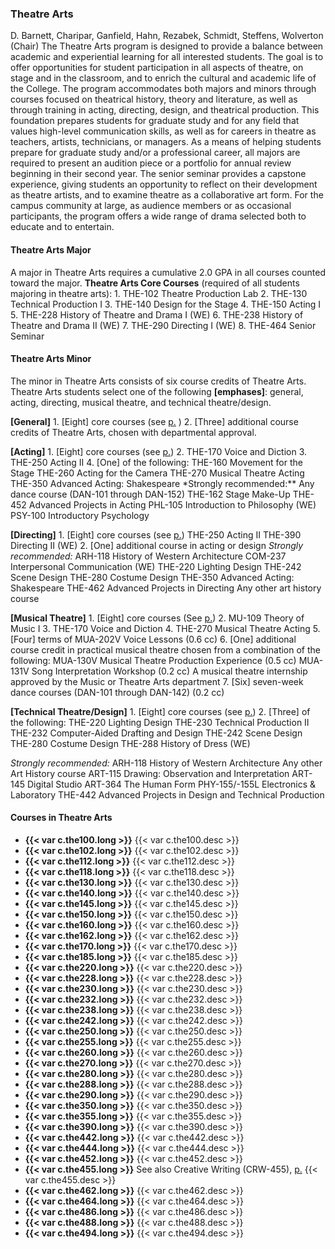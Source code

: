 ### Theatre Arts
D. Barnett, Charipar, Ganfield, Hahn, Rezabek, Schmidt, Steffens, Wolverton (Chair)
The Theatre Arts program is designed to provide a balance between academic and experiential learning for all interested students. The goal is to offer opportunities for student participation in all aspects of theatre, on stage and in the classroom, and to enrich the cultural and academic life of the College. 
The program accommodates both majors and minors through courses focused on theatrical history, theory and literature, as well as through training in acting, directing, design, and theatrical production. This foundation prepares students for graduate study and for any field that values high-level communication skills, as well as for careers in theatre as teachers, artists, technicians, or managers. 
As a means of helping students prepare for graduate study and/or a professional career, all majors are required to present an audition piece or a portfolio for annual review beginning in their second year. The senior seminar provides a capstone experience, giving students an opportunity to reflect on their development as theatre artists, and to examine theatre as a collaborative art form. 
For the campus community at large, as audience members or as occasional participants, the program offers a wide range of drama selected both to educate and to entertain. 

#### Theatre Arts Major
A major in Theatre Arts requires a cumulative 2.0 GPA in all courses counted toward the major.
**Theatre Arts Core Courses** (required of all students majoring in theatre arts):
1. THE-102 Theatre Production Lab 
2. THE-130 Technical Production I 
3. THE-140 Design for the Stage
4. THE-150 Acting I 
5. THE-228 History of Theatre and Drama I (WE)
6. THE-238 History of Theatre and Drama II (WE)
7. THE-290 Directing I (WE)
8. THE-464 Senior Seminar 

#### Theatre Arts Minor 
The minor in Theatre Arts consists of six course credits of Theatre Arts. 
Theatre Arts students select one of the following **[emphases]**: general, acting, directing, musical theatre, and technical theatre/design.

**[General]**
1. [Eight] core courses (see [p.]() )
2. [Three] additional course credits of Theatre Arts, chosen with departmental approval. 

**[Acting]**
1. [Eight] core courses (see [p.]())
2. THE-170 Voice and Diction 
3. THE-250 Acting II 
4. [One] of the following: 
   THE-160 Movement for the Stage 
   THE-260 Acting for the Camera 
   THE-270 Musical Theatre Acting 
   THE-350 Advanced Acting: Shakespeare 
*Strongly recommended:**
   Any dance course (DAN-101 through DAN-152)
   THE-162 Stage Make-Up 
   THE-452 Advanced Projects in Acting 
   PHL-105 Introduction to Philosophy (WE)
   PSY-100 Introductory Psychology 

**[Directing]**
1. [Eight] core courses (see [p.]())
   THE-250 Acting II
   THE-390 Directing II (WE)
2. [One] additional course in acting or design
*Strongly recommended:* 
   ARH-118 History of Western Architecture
   COM-237 Interpersonal Communication (WE)
   THE-220 Lighting Design 
   THE-242 Scene Design 
   THE-280 Costume Design 
   THE-350 Advanced Acting: Shakespeare 
   THE-462 Advanced Projects in Directing 
   Any other art history course 

**[Musical Theatre]**
1. [Eight] core courses (See [p.]())
2. MU-109 Theory of Music I
3. THE-170 Voice and Diction
4. THE-270 Musical Theatre Acting
5. [Four] terms of MUA-202V Voice Lessons (0.6 cc) 
6. [One] additional course credit in practical musical theatre chosen from a combination of the following:
   MUA-130V Musical Theatre Production Experience (0.5 cc)
   MUA-131V Song Interpretation Workshop (0.2 cc)
   A musical theatre internship approved by the Music or Theatre Arts department
7. [Six] seven-week dance courses (DAN-101 through DAN-142) (0.2 cc)

**[Technical Theatre/Design]** 
1. [Eight] core courses (see [p.]())
2. [Three] of the following: 
   THE-220 Lighting Design 
   THE-230 Technical Production II 
   THE-232 Computer-Aided Drafting and Design 
   THE-242 Scene Design 
   THE-280 Costume Design 
   THE-288 History of Dress (WE)

*Strongly recommended:* 
   ARH-118 History of Western Architecture
   Any other Art History course 
   ART-115 Drawing: Observation and Interpretation 
   ART-145 Digital Studio 
   ART-364 The Human Form 
   PHY-155/-155L Electronics & Laboratory
   THE-442 Advanced Projects in Design and Technical Production

#### Courses in Theatre Arts 

- **{{< var c.the100.long >}}**
  {{< var c.the100.desc >}}  
- **{{< var c.the102.long >}}**
  {{< var c.the102.desc >}}
- **{{< var c.the112.long >}}**
  {{< var c.the112.desc >}}  
- **{{< var c.the118.long >}}**
  {{< var c.the118.desc >}}
- **{{< var c.the130.long >}}**
  {{< var c.the130.desc >}}  
- **{{< var c.the140.long >}}**
  {{< var c.the140.desc >}}
- **{{< var c.the145.long >}}**
  {{< var c.the145.desc >}}  
- **{{< var c.the150.long >}}**
  {{< var c.the150.desc >}}
- **{{< var c.the160.long >}}**
  {{< var c.the160.desc >}}  
- **{{< var c.the162.long >}}**
  {{< var c.the162.desc >}}
- **{{< var c.the170.long >}}**
  {{< var c.the170.desc >}}  
- **{{< var c.the185.long >}}**
  {{< var c.the185.desc >}}
- **{{< var c.the220.long >}}**
  {{< var c.the220.desc >}}  
- **{{< var c.the228.long >}}**
  {{< var c.the228.desc >}}
- **{{< var c.the230.long >}}**
  {{< var c.the230.desc >}}  
- **{{< var c.the232.long >}}**
  {{< var c.the232.desc >}}
- **{{< var c.the238.long >}}**
  {{< var c.the238.desc >}}  
- **{{< var c.the242.long >}}**
  {{< var c.the242.desc >}}
- **{{< var c.the250.long >}}**
  {{< var c.the250.desc >}}  
- **{{< var c.the255.long >}}**
  {{< var c.the255.desc >}}
- **{{< var c.the260.long >}}**
  {{< var c.the260.desc >}}  
- **{{< var c.the270.long >}}**
  {{< var c.the270.desc >}}
- **{{< var c.the280.long >}}**
  {{< var c.the280.desc >}}  
- **{{< var c.the288.long >}}**
  {{< var c.the288.desc >}}
- **{{< var c.the290.long >}}**
  {{< var c.the290.desc >}}  
- **{{< var c.the350.long >}}**
  {{< var c.the350.desc >}}
- **{{< var c.the355.long >}}**
  {{< var c.the355.desc >}}  
- **{{< var c.the390.long >}}**
  {{< var c.the390.desc >}}
- **{{< var c.the442.long >}}**
  {{< var c.the442.desc >}}  
- **{{< var c.the444.long >}}**
  {{< var c.the444.desc >}}
- **{{< var c.the452.long >}}**
  {{< var c.the452.desc >}}  
- **{{< var c.the455.long >}}**
See also Creative Writing (CRW-455), [p.]()
  {{< var c.the455.desc >}}
- **{{< var c.the462.long >}}**
  {{< var c.the462.desc >}}  
- **{{< var c.the464.long >}}**
  {{< var c.the464.desc >}}
- **{{< var c.the486.long >}}**
  {{< var c.the486.desc >}}  
- **{{< var c.the488.long >}}**
  {{< var c.the488.desc >}}
- **{{< var c.the494.long >}}**
  {{< var c.the494.desc >}} 

